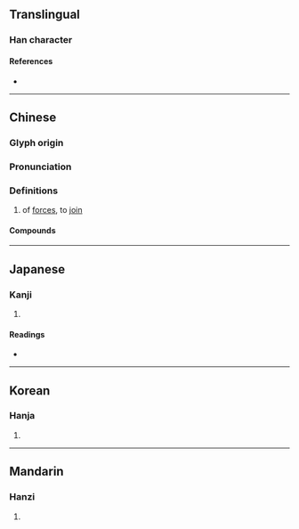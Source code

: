 {{character info/new}}
==Translingual==

===Han character===
{{Han char|rn=19|rad=力|as=11|sn=13|four=|canj=SHKS|ids=⿰翏力}}

====References====
* {{Han ref|kx=0148.420|dkj=02418|dj=0336.070|hdz=10379.120|uh=52E0|ud=21216}}

----

==Chinese==
{{zh-forms|alt=戮}}

===Glyph origin===
{{Han etym}}

===Pronunciation===
{{zh-pron
|m=lù
|c=luk6
|mc=y
|oc=y
}}

===Definitions===
{{zh-hanzi}}

# of [[force]]s, to [[join]]

====Compounds====
{{zh-der|勠力|勠力同心}}

----

==Japanese==

===Kanji===
{{ja-kanji|grade=|rs=力11}}

# {{defn|lang=ja|sort=力11}}

====Readings====
* {{ja-readings|on=[[りく]] (riku)|kun=[[あわせる]] (awaseru)}}

----

==Korean==

===Hanja===
{{ko-hanja|hangeul=륙|rv=ryuk|mr=ryuk}}

# {{defn|lang=ko|sort=力11}}

----

==Mandarin==

===Hanzi===
{{cmn-hanzi|pin=[[lù]] ([[lu4]])|wg=lu<sup>4</sup>}}

# {{defn|lang=cmn|sort=力11}}